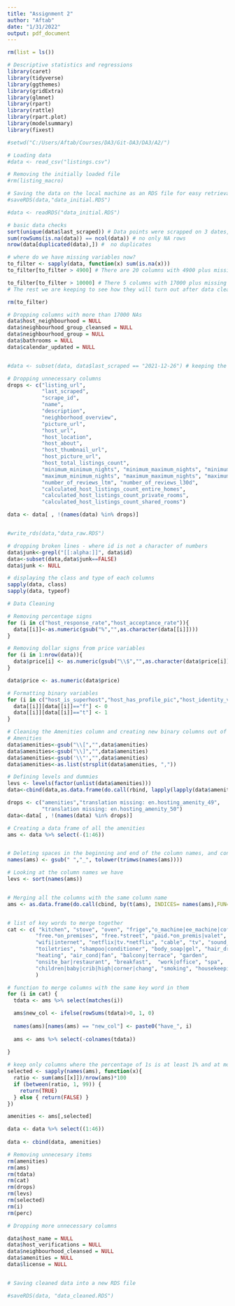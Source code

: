 ```yaml
---
title: "Assignment 2"
author: "Aftab"
date: "1/31/2022"
output: pdf_document
---
```


```r
rm(list = ls())

# Descriptive statistics and regressions
library(caret)
library(tidyverse)
library(ggthemes)
library(gridExtra)
library(glmnet)
library(rpart)
library(rattle)
library(rpart.plot)
library(modelsummary)
library(fixest)

```

```r

#setwd("C:/Users/Aftab/Courses/DA3/Git-DA3/DA3/A2/")

# Loading data
#data <- read_csv("listings.csv")

# Removing the initially loaded file
#rm(listing_macro)

# Saving the data on the local machine as an RDS file for easy retrieval
#saveRDS(data,"data_initial.RDS")

#data <- readRDS("data_initial.RDS")


```

```r
# basic data checks
sort(unique(data$last_scraped)) # Data points were scrapped on 3 dates, "2021-12-26" "2021-12-27" "2021-12-28". We will only keep "2021-12-26"
sum(rowSums(is.na(data)) == ncol(data)) # no only NA rows
nrow(data[duplicated(data),]) #  no duplicates 

# where do we have missing variables now?
to_filter <- sapply(data, function(x) sum(is.na(x)))
to_filter[to_filter > 4900] # There are 20 columns with 4900 plus missing rows, however, we will look for columns with at least 10000 rows missing to delete them

to_filter[to_filter > 10000] # There 5 columns with 17000 plus missing rows which we will drop in the next chunk
# The rest we are keeping to see how they will turn out after data cleaning and drilling down to apartments with 2-6 people 

rm(to_filter)
```

```r
# Dropping columns with more than 17000 NAs
data$host_neighbourhood = NULL
data$neighbourhood_group_cleansed = NULL
data$neighbourhood_group = NULL
data$bathrooms = NULL
data$calendar_updated = NULL


#data <- subset(data, data$last_scraped == "2021-12-26") # keeping the data scrapped as of 26th December 2021

# Dropping unnecessary columns
drops <- c("listing_url",
           "last_scraped",
           "scrape_id",
           "name",
           "description",
           "neighborhood_overview",
           "picture_url",
           "host_url",
           "host_location",
           "host_about",
           "host_thumbnail_url",
           "host_picture_url",
           "host_total_listings_count",
           "minimum_minimum_nights", "minimum_maximum_nights", "minimum_nights_avg_ntm",
           "maximum_minimum_nights", "maximum_maximum_nights", "maximum_nights_avg_ntm",
           "number_of_reviews_ltm", "number_of_reviews_l30d",
           "calculated_host_listings_count_entire_homes", 
           "calculated_host_listings_count_private_rooms", 
           "calculated_host_listings_count_shared_rooms")

data <- data[ , !(names(data) %in% drops)]


#write_rds(data,"data_raw.RDS")

# dropping broken lines - where id is not a character of numbers
data$junk<-grepl("[[:alpha:]]", data$id)
data<-subset(data,data$junk==FALSE)
data$junk <- NULL

# displaying the class and type of each columns
sapply(data, class)
sapply(data, typeof)

```


```r
# Data Cleaning

# Removing percentage signs
for (i in c("host_response_rate","host_acceptance_rate")){
  data[[i]]<-as.numeric(gsub("%","",as.character(data[[i]])))
}

# Removing dollar signs from price variables
for (i in 1:nrow(data)){
  data$price[i] <- as.numeric(gsub("\\$","",as.character(data$price[i])))
}

data$price <- as.numeric(data$price)

# Formatting binary variables
for (i in c("host_is_superhost","host_has_profile_pic","host_identity_verified", "has_availability", "instant_bookable")){
  data[[i]][data[[i]]=="f"] <- 0
  data[[i]][data[[i]]=="t"] <- 1
}


```

```r

# Cleaning the Amenities column and creating new binary columns out of it
# Amenities
data$amenities<-gsub("\\[","",data$amenities)
data$amenities<-gsub("\\]","",data$amenities)
data$amenities<-gsub('\\"',"",data$amenities)
data$amenities<-as.list(strsplit(data$amenities, ","))

# Defining levels and dummies 
levs <- levels(factor(unlist(data$amenities)))
data<-cbind(data,as.data.frame(do.call(rbind, lapply(lapply(data$amenities, factor, levs), table))))

drops <- c("amenities","translation missing: en.hosting_amenity_49",
           "translation missing: en.hosting_amenity_50")
data<-data[ , !(names(data) %in% drops)]

# Creating a data frame of all the amenities
ams <- data %>% select(-(1:46))


# Deleting spaces in the beginning and end of the column names, and converting all to lowercase
names(ams) <- gsub(" ","_", tolower(trimws(names(ams))))

# Looking at the column names we have
levs <- sort(names(ams))


# Merging all the columns with the same column name
ams <- as.data.frame(do.call(cbind, by(t(ams), INDICES= names(ams),FUN=colSums)))


# list of key words to merge together
cat <- c( "kitchen", "stove", "oven", "frige","o_machine|ee_machine|coffee", "gril",
         "free.*on_premises", "free.*street", "paid.*on_premis|valet", "paid.*off_premises|self-parking|parking",
         "wifi|internet", "netflix|tv.*netflix", "cable", "tv", "sound_system",
         "toiletries", "shampoo|conditioner", "body_soap|gel", "hair_dryer", "washer", "dryer", "iron",  
         "heating", "air_cond|fan", "balcony|terrace", "garden",
         "onsite_bar|restaurant", "breakfast",  "work|office", "spa",  "fitness|gym",  
         "children|baby|crib|high|corner|chang", "smoking", "housekeeping", "fireplace", "clothing_storage"
         )

# function to merge columns with the same key word in them
for (i in cat) {
  tdata <- ams %>% select(matches(i))

  ams$new_col <- ifelse(rowSums(tdata)>0, 1, 0)
  
  names(ams)[names(ams) == "new_col"] <- paste0("have_", i)
  
  ams <- ams %>% select(-colnames(tdata)) 
  
} 

# keep only columns where the percentage of 1s is at least 1% and at most 99%
selected <- sapply(names(ams), function(x){
  ratio <- sum(ams[[x]])/nrow(ams)*100
  if (between(ratio, 1, 99)) {
    return(TRUE)
  } else { return(FALSE) }
})

amenities <- ams[,selected]

data <- data %>% select((1:46))
  
data <- cbind(data, amenities)

# Removing unnecesary items
rm(amenities)
rm(ams)
rm(tdata)
rm(cat)
rm(drops)
rm(levs)
rm(selected)
rm(i)
rm(perc)


```

```r

# Dropping more unnecessary columns

data$host_name = NULL
data$host_verifications = NULL
data$neighbourhood_cleansed = NULL
data$amenities = NULL
data$license = NULL


# Saving cleaned data into a new RDS file

#saveRDS(data, "data_cleaned.RDS")

```


